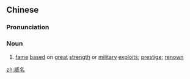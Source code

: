 ==Chinese==
{{zh-forms}}

===Pronunciation===
{{zh-pron
|m=wēimíng
|cat=n
}}

===Noun===
{{zh-noun}}

# [[fame]] [[based]] on [[great]] [[strength]] or [[military]] [[exploits]]; [[prestige]]; [[renown]]

[[zh:威名]]